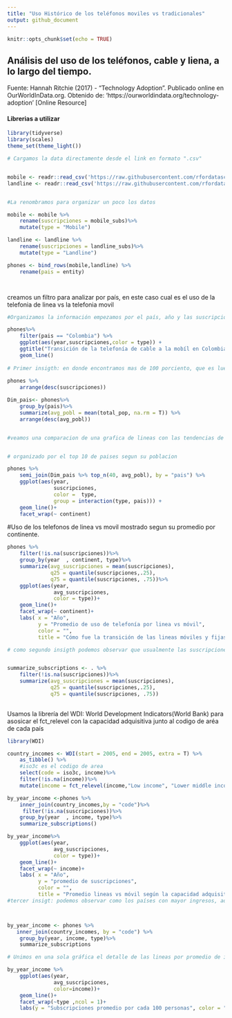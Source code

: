```yaml
---
title: "Uso Histórico de los teléfonos moviles vs tradicionales"
output: github_document
---
```


```r
knitr::opts_chunk$set(echo = TRUE)
```

## Análisis del uso de los teléfonos, cable y liena, a lo largo del tiempo.

Fuente: Hannah Ritchie (2017) - "Technology Adoption". Publicado online en OurWorldInData.org. 
Obtenido de: 'https://ourworldindata.org/technology-adoption' [Online Resource]



#### Librerias a utilizar

```r

library(tidyverse)
library(scales)
theme_set(theme_light())

```


```r
# Cargamos la data directamente desde el link en formato ".csv"


mobile <- readr::read_csv('https://raw.githubusercontent.com/rfordatascience/tidytuesday/master/data/2020/2020-11-10/mobile.csv')
landline <- readr::read_csv('https://raw.githubusercontent.com/rfordatascience/tidytuesday/master/data/2020/2020-11-10/landline.csv')


#La renombramos para organizar un poco los datos

mobile <- mobile %>%
    rename(suscripciones = mobile_subs)%>%
    mutate(type = "Mobile")

landline <- landline %>%
    rename(suscripciones = landline_subs)%>%
    mutate(type = "Landline")

phones <- bind_rows(mobile,landline) %>%
    rename(pais = entity)




```

creamos un filtro para analizar por país, en este caso cual es el uso de la telefonia de linea vs la telefonia movil

```r

#Organizamos la información empezamos por el país, año y las suscripciones.

phones%>%
    filter(pais == "Colombia") %>%
    ggplot(aes(year,suscripciones,color = type)) +
    ggtitle("Transición de la telefonía de cable a la mobíl en Colombia")+
    geom_line()
    
# Primer insigth: en donde encontramos mas de 100 porciento, que es luego del 2003, se sugiere que las personas empezaron a suscribirse a más de una línea telefónica.
    
phones %>% 
    arrange(desc(suscripciones))

Dim_pais<- phones%>%
    group_by(pais)%>%
    summarize(avg_pobl = mean(total_pop, na.rm = T)) %>%
    arrange(desc(avg_pobl))


#veamos una comparacion de una grafica de lineas con las tendencias de todos los paises


# organizado por el top 10 de paises segun su poblacion 

phones %>%
    semi_join(Dim_pais %>% top_n(40, avg_pobl), by = "pais") %>%
    ggplot(aes(year,
               suscripciones,
               color =  type,
               group = interaction(type, pais))) +
    geom_line()+
    facet_wrap(~ continent)

```

#Uso de los telefonos de linea vs movil mostrado segun su promedio por continente.

```r

phones %>%
    filter(!is.na(suscripciones))%>%
    group_by(year  , continent, type)%>%
    summarize(avg_suscripciones = mean(suscripciones),
              q25 = quantile(suscripciones,.25),
              q75 = quantile(suscripciones, .75))%>%
    ggplot(aes(year,
               avg_suscripciones,
               color = type))+
    geom_line()+
    facet_wrap(~ continent)+
    labs( x = "Año",
          y = "Promedio de uso de telefonía por linea vs móvil",
          color = "",
          title = "Cómo fue la transición de las lineas móviles y fijas en cada continente")

# como segundo insigth podemos observar que usualmente las suscripciones de linas telefonicas se mantienen a lo largo de los años.


summarize_subscriptions <- . %>%
    filter(!is.na(suscripciones))%>%
    summarize(avg_suscripciones = mean(suscripciones),
              q25 = quantile(suscripciones,.25),
              q75 = quantile(suscripciones, .75))
    

```

Usamos la librería del WDI: World Development Indicators(World Bank) para asosicar el fct_relevel con la capacidad adquisitiva junto al codigo de aréa de cada país

```r

library(WDI)

country_incomes <- WDI(start = 2005, end = 2005, extra = T) %>%
    as_tibble() %>%
    #iso3c es el codigo de area
    select(code = iso3c, income)%>%
    filter(!is.na(income))%>%
    mutate(income = fct_relevel(income,"Low income", "Lower middle income","Upper middle income"))

by_year_income <-phones %>%
    inner_join(country_incomes,by = "code")%>%
     filter(!is.na(suscripciones))%>%
    group_by(year  , income, type)%>%
    summarize_subscriptions()

by_year_income%>%
    ggplot(aes(year,
               avg_suscripciones,
               color = type))+
    geom_line()+
    facet_wrap(~ income)+
    labs( x = "Año",
          y = "promedio de suscripciones",
          color = "",
          title = "Promedio lineas vs móvil según la capacidad adquisitiva")
#tercer insigt: podemos observar como los países con mayor ingresos, adquirieron e incorporaron primero la telefonía movil a lo largo de los años.



by_year_income <- phones %>% 
   inner_join(country_incomes, by = "code") %>%
    group_by(year, income, type)%>%
    summarize_subscriptions

# Unimos en una sola gráfica el detalle de las lineas por promedio de ingresos

by_year_income %>%
    ggplot(aes(year,
               avg_suscripciones,
               color=income))+
    geom_line()+
    facet_wrap(~type ,ncol = 1)+
    labs(y = "Subscripciones promedio por cada 100 personas", color = "income", x= "Año")

```

```r

```


